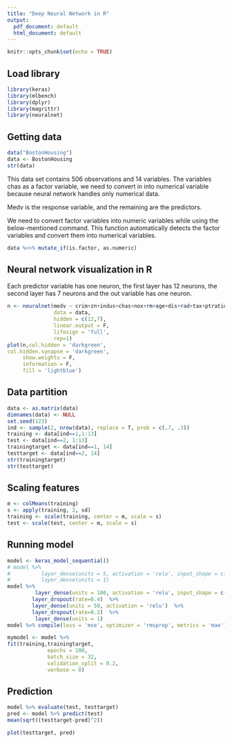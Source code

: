 ```yaml
---
title: "Deep Neural Network in R"
output:
  pdf_document: default
  html_document: default
---
```


```r
knitr::opts_chunk$set(echo = TRUE)
```

## Load library

```r
library(keras)
library(mlbench)
library(dplyr)
library(magrittr)
library(neuralnet)
```

## Getting data

```r
data("BostonHousing")
data <- BostonHousing
str(data)
```


This data set contains 506 observations and 14 variables. The variables chas as a factor variable, we need to convert in into numerical variable because neural network handles only numerical data.

Medv is the response variable, and the remaining are the predictors.

We need to convert factor variables into numeric variables while using the below-mentioned command. This function automatically detects the factor variables and convert them into numerical variables.

```r
data %<>% mutate_if(is.factor, as.numeric)
```


## Neural network visualization in R

Each predictor variable has one neuron, the first layer has 12 neurons, the second layer has 7 neurons and the out variable has one neuron.

```r
n <- neuralnet(medv ~ crim+zn+indus+chas+nox+rm+age+dis+rad+tax+ptratio+b+lstat,
               data = data,
               hidden = c(12,7),
               linear.output = F,
               lifesign = 'full',
               rep=1)
plot(n,col.hidden = 'darkgreen',     
col.hidden.synapse = 'darkgreen',
     show.weights = F,
     information = F,
     fill = 'lightblue')
```

## Data partition

```r
data <- as.matrix(data)
dimnames(data) <- NULL
set.seed(123)
ind <- sample(2, nrow(data), replace = T, prob = c(.7, .3))
training <- data[ind==1,1:13]
test <- data[ind==2, 1:13]
trainingtarget <- data[ind==1, 14]
testtarget <- data[ind==2, 14]
str(trainingtarget)
str(testtarget)
```


## Scaling features
```r
m <- colMeans(training)
s <- apply(training, 2, sd)
training <- scale(training, center = m, scale = s)
test <- scale(test, center = m, scale = s)
```

## Running model
```r
model <- keras_model_sequential()
# model %>%
#          layer_dense(units = 5, activation = 'relu', input_shape = c(13)) %>%
#          layer_dense(units = 1)
model %>%
         layer_dense(units = 100, activation = 'relu', input_shape = c(13)) %>%
        layer_dropout(rate=0.4)  %>%
        layer_dense(units = 50, activation = 'relu')  %>%
        layer_dropout(rate=0.2)  %>%
         layer_dense(units = 1)
model %>% compile(loss = 'mse', optimizer = 'rmsprop', metrics = 'mae') 

mymodel <- model %>%          
fit(training,trainingtarget,
             epochs = 100,
             batch_size = 32,
             validation_split = 0.2,
             verbose = 0)
```

## Prediction
```r
model %>% evaluate(test, testtarget)
pred <- model %>% predict(test)
mean(sqrt((testtarget-pred)^2))
```
```r
plot(testtarget, pred) 
```
